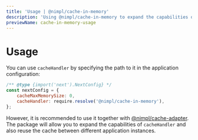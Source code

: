```yaml
---
title: 'Usage | @nimpl/cache-in-memory'
description: 'Using @nimpl/cache-in-memory to expand the capabilities of `cacheHandler` and also reuse the cache between different application instances'
previewName: cache-in-memory-usage
---
```


# Usage

You can use `cacheHandler` by specifying the path to it in the application configuration:

```js
/** @type {import('next').NextConfig} */
const nextConfig = {
    cacheMaxMemorySize: 0,
    cacheHandler: require.resolve('@nimpl/cache-in-memory'),
};
```

However, it is recommended to use it together with [@nimpl/cache-adapter](https://nimpl.tech/cache-adapter). 
The package will allow you to expand the capabilities of `cacheHandler` and also reuse the cache between different application instances.